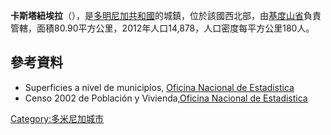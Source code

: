 {{Coord|19|42|0|N|71|30|0|W|display=title}}

'''卡斯塔紐埃拉'''（{{lang-es|Castañuelas}}），是[[多明尼加共和國|多明尼加共和國]]的城鎮，位於該國西北部，由[[基度山省|基度山省]]負責管轄，面積80.90平方公里，2012年人口14,878，人口密度每平方公里180人。

==參考資料==
*Superficies a nivel de municipios, [https://web.archive.org/web/20090417021712/http://one.gob.do/index.php?option=com_content&task=view&id=63&Itemid=283 Oficina Nacional de Estadistica]
*Censo 2002 de Población y Vivienda,[https://web.archive.org/web/20090919214430/http://www.one.gob.do/index.php?module=articles&func=view&ptid=11&catid=120 Oficina Nacional de Estadistica]

{{DominicanRepublic-geo-stub}}
[[Category:多米尼加城市|Category:多米尼加城市]]